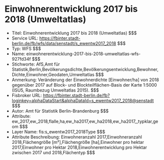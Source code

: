 # Einwohnerentwicklung 2017 bis 2018 (Umweltatlas)
- Titel: Einwohnerentwicklung 2017 bis 2018 (Umweltatlas) $$$
- Service URL: https://fbinter.stadt-berlin.de/fb/wfs/data/senstadt/s_ewentw2017_2018 $$$
- Typ: WFS $$$
- Name: einwohnerentwicklung-2017-bis-2018-umweltatlas-wfs-927fd34f $$$
- Stichworte: AfS,Amt für Statistik,Berlin,Bevölkerungsdichte,Bevölkerungsentwicklung,Bewohner,Dichte,Einwohner,Geodaten,Umweltatlas $$$
- Anmerkung: Veränderung der Einwohnerdichte [Einwohner/ha] von 2018 gegenüber 2017 auf Block- und Blockteilflächen-Basis der Karte 1:5000 (ISU5, Raumbezug Umweltatlas 2015). $$$
- Fisbroker URL: https://fbinter.stadt-berlin.de/fb?loginkey=alphaDataStart&alphaDataId=s_ewentw2017_2018@senstadt $$$
- Autor: Amt für Statistik Berlin-Brandenburg $$$
- Attribute: ew_2017,ew_2018,flalle,ha,ew_ha2017,ew_ha2018,ew_ha2017_,typklar,geom $$$
- Layer Name: fis:s_ewentw2017_2018Type $$$
- Attribute Beschreibung: Einwohneranzahl 2017,Einwohneranzahl 2018,Flächengröße [m²],Flächengröße [ha],Einwohner pro hektar 2017,Einwohner pro Hektar 2018,Einwohnerentwicklung pro Hektar zwischen 2017 und 2018,Flächentyp $$$
